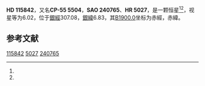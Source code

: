 {{Starbox begin
| name = HD 115842
}}
{{Starbox observe
| epoch = [[J2000.0|J2000.0]]
| constell = {{星座名待查}}<ref name=SIMBAD>{{cite web
 | url=http://simbad.u-strasbg.fr/simbad/sim-id?Ident=HR+5027
 | title =Pulsating variable Star
 | publisher=Centre de Données astronomiques de Strasbourg
 | work=SIMBAD
 | accessdate=2012-07-13}}</ref><ref name=DATA>{{cite web
 | url=http://vizier.u-strasbg.fr/viz-bin/VizieR-5?-out.add=.&-source=5050&-corr=PK=HR&-out.max=9999&HR=5027
 | title=VizieR Detailed Page
 | accessdate=2012-07-13
 | archive-date=2016-03-05
 | archive-url=https://web.archive.org/web/20160305093753/http://vizier.u-strasbg.fr/viz-bin/VizieR-5?-out.add=.&-source=5050&-corr=PK=HR&-out.max=9999&HR=5027
 | dead-url=no
 }}</ref>
| 星官 = 
| ra = {{RA|13|20|48.3}}<ref name=SIMBAD /><ref name=DATA />
| dec = {{DEC|-55|48|2}}<ref name=SIMBAD /><ref name=DATA />
| appmag_v = 6.02<ref name=SIMBAD /><ref name=DATA />
}}
{{Starbox character
| class = B0.5Ia<ref name=SIMBAD /><ref name=DATA />
| b-v = 0.29<ref name=SIMBAD /><ref name=DATA />
| u-b = -0.69<ref name=SIMBAD /><ref name=DATA />
| r-i = 0.22<ref name=SIMBAD /><ref name=DATA />
| variable = 
}}
{{Starbox astrometry
| radial_v = -0.69
| prop_mo_ra = -3
| parallax = 
| p_error = 
}}
{{Starbox catalog
| names =CP-55 5504，[[SAO星表|SAO]] 240765，[[HD星表|HD]] 115842，[[HR星表|HR]] 5027}}
{{Starbox reference |Simbad=HR+5027}}
{{Starbox end}}

'''HD 115842'''，又名'''CP-55 5504'''，'''SAO 240765'''、'''HR 5027'''，是一颗恒星<ref name=SIMBAD /><ref name=DATA />，视星等为6.02，位于[[銀道座標系|銀經]]307.08，[[銀道座標系|銀緯]]6.83，其[[B1900.0|B1900.0]]坐标为赤經{{RA|13|14|36.3}}，赤緯{{DEC|-55|6.83|32}}。

== 参考文献 ==
{{reflist}}

{{star-stub}}

[[Category:HD和HDE天體|115842]]
[[Category:HR天體|5027]]
[[Category:SAO天體|240765]]
